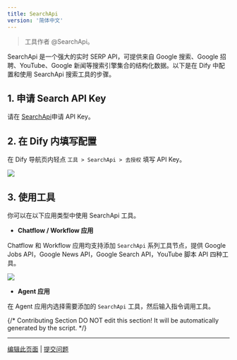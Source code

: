 ```yaml
---
title: SearchApi
version: '简体中文'
---
```


> 工具作者 @SearchApi。

SearchApi 是一个强大的实时 SERP API，可提供来自 Google 搜索、Google 招聘、YouTube、Google 新闻等搜索引擎集合的结构化数据。以下是在 Dify 中配置和使用 SearchApi 搜索工具的步骤。

## 1. 申请 Search API Key

请在 [SearchApi](https://www.searchapi.io/)申请 API Key。

## 2. 在 Dify 内填写配置

在 Dify 导航页内轻点 `工具 > SearchApi > 去授权` 填写 API Key。

![](/zh-hans/user-guide/.gitbook/assets/zh-tool-searchapi.png)

## 3. 使用工具

你可以在以下应用类型中使用 SearchApi 工具。

* **Chatflow / Workflow 应用**

Chatflow 和 Workflow 应用均支持添加 `SearchApi` 系列工具节点，提供 Google Jobs API，Google News API，Google Search API，YouTube 脚本 API 四种工具。

![](/zh-hans/user-guide/.gitbook/assets/zh-tool-searchapi-flow.png)

* **Agent 应用**

在 Agent 应用内选择需要添加的 `SearchApi` 工具，然后输入指令调用工具。

{/*
Contributing Section
DO NOT edit this section!
It will be automatically generated by the script.
*/}

---

[编辑此页面](https://github.com/langgenius/dify-docs/edit/main/zh-hans/guides/tools/tool-configuration/searchapi.mdx) | [提交问题](https://github.com/langgenius/dify-docs/issues/new?template=docs.yml)

